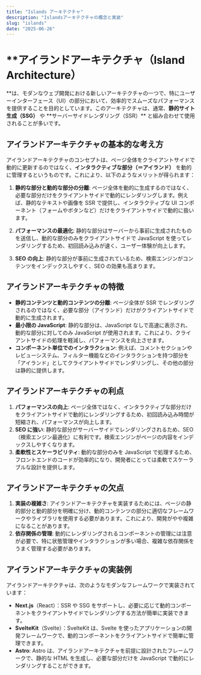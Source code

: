 ```yaml
---
title: "Islands アーキテクチャ"
description: "Islandsアーキテクチャの概念と実装"
slug: "islands"
date: "2025-06-26"
---
```


# \*\*アイランドアーキテクチャ（Island Architecture）

**は、モダンなウェブ開発における新しいアーキテクチャの一つで、特にユーザーインターフェース（UI）の部分において、効率的でスムーズなパフォーマンスを提供することを目的としています。このアーキテクチャは、通常、**静的サイト生成（SSG）** や **サーバーサイドレンダリング（SSR）\*\* と組み合わせて使用されることが多いです。

## アイランドアーキテクチャの基本的な考え方

アイランドアーキテクチャのコンセプトは、ページ全体をクライアントサイドで動的に更新するのではなく、**インタラクティブな部分（＝アイランド）** を動的に管理するというものです。これにより、以下のようなメリットが得られます：

1. **静的な部分と動的な部分の分離**: ページ全体を動的に生成するのではなく、必要な部分だけをクライアントサイドで動的にレンダリングします。例えば、静的なテキストや画像を SSR で提供し、インタラクティブな UI コンポーネント（フォームやボタンなど）だけをクライアントサイドで動的に扱います。

2. **パフォーマンスの最適化**: 静的な部分はサーバーから事前に生成されたものを送信し、動的な部分のみをクライアントサイドで JavaScript を使ってレンダリングするため、初回読み込みが速く、ユーザー体験が向上します。

3. **SEO の向上**: 静的な部分が事前に生成されているため、検索エンジンがコンテンツをインデックスしやすく、SEO の効果も高まります。

## アイランドアーキテクチャの特徴

- **静的コンテンツと動的コンテンツの分離**: ページ全体が SSR でレンダリングされるのではなく、必要な部分（アイランド）だけがクライアントサイドで動的に生成されます。
- **最小限の JavaScript**: 静的な部分は、JavaScript なしで高速に表示され、動的な部分に対してのみ JavaScript が使用されます。これにより、クライアントサイドの処理を軽減し、パフォーマンスを向上させます。
- **コンポーネント単位でのインタラクション**: 例えば、コメントセクションやレビューシステム、フィルター機能などのインタラクションを持つ部分を「アイランド」としてクライアントサイドでレンダリングし、その他の部分は静的に提供します。

## アイランドアーキテクチャの利点

1. **パフォーマンスの向上**: ページ全体ではなく、インタラクティブな部分だけをクライアントサイドで動的にレンダリングするため、初回読み込み時間が短縮され、パフォーマンスが向上します。
2. **SEO に強い**: 静的な部分がサーバーサイドでレンダリングされるため、SEO（検索エンジン最適化）に有利です。検索エンジンがページの内容をインデックスしやすくなります。
3. **柔軟性とスケーラビリティ**: 動的な部分のみを JavaScript で処理するため、フロントエンドのコードが効率的になり、開発者にとっては柔軟でスケーラブルな設計を提供します。

## アイランドアーキテクチャの欠点

1. **実装の複雑さ**: アイランドアーキテクチャを実装するためには、ページの静的部分と動的部分を明確に分け、動的コンテンツの部分に適切なフレームワークやライブラリを使用する必要があります。これにより、開発がやや複雑になることがあります。
2. **依存関係の管理**: 動的にレンダリングされるコンポーネントの管理には注意が必要で、特に状態管理やインタラクションが多い場合、複雑な依存関係をうまく管理する必要があります。

## アイランドアーキテクチャの実装例

アイランドアーキテクチャは、次のようなモダンなフレームワークで実装されています：

- **Next.js**（React）：SSR や SSG をサポートし、必要に応じて動的コンポーネントをクライアントサイドでレンダリングする方法が簡単に実装できます。
- **SvelteKit**（Svelte）：SvelteKit は、Svelte を使ったアプリケーションの開発フレームワークで、動的コンポーネントをクライアントサイドで簡単に管理できます。
- **Astro**: Astro は、アイランドアーキテクチャを前提に設計されたフレームワークで、静的な HTML を生成し、必要な部分だけを JavaScript で動的にレンダリングすることができます。
